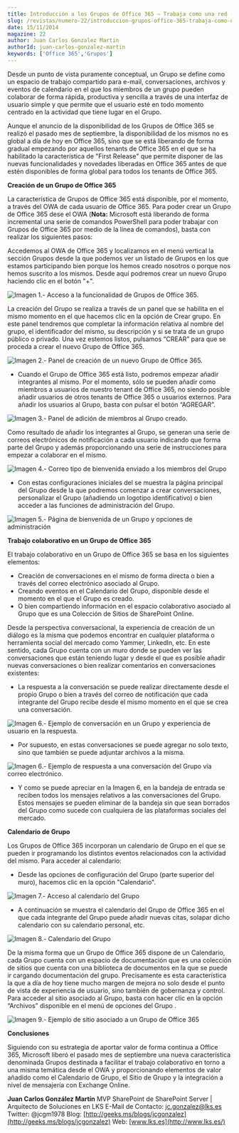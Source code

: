 ```yaml
---
title: Introducción a los Grupos de Office 365 – Trabaja como una red - Parte I
slug: /revistas/numero-22/introduccion-grupos-office-365-trabaja-como-una-red-parte-i-trabaja-como-una-red-parte-i
date: 15/11/2014
magazine: 22
author: Juan Carlos Gonzalez Martin
authorId: juan-carlos-gonzalez-martin
keywords: ['Office 365','Grupos']
---
```






​Desde un punto de vista puramente conceptual, un Grupo se define como un espacio de trabajo compartido para e-mail, conversaciones, archivos y eventos de calendario en el que los miembros de un grupo pueden colaborar de forma rápida, productiva y sencilla a través de una interfaz de usuario simple y que permite que el usuario esté en todo momento centrado en la actividad que tiene lugar en el Grupo.

Aunque el anuncio de la disponibilidad de los Grupos de Office 365 se realizó el pasado mes de septiembre, la disponibilidad de los mismos no es global a día de hoy en Office 365, sino que se está liberando de forma gradual empezando por aquellos tenants de Office 365 en el que se ha habilitado la característica de "First Release" que permite disponer de las nuevas funcionalidades y novedades liberadas en Office 365 antes de que estén disponibles de forma global para todos los tenants de Office 365.

**Creación de un Grupo de Office 365**

La característica de Grupos de Office 365 está disponible, por el momento, a través del OWA de cada usuario de Office 365. Para poder crear un Grupo de Office 365 dese el OWA (**Nota:** Microsoft está liberando de forma incremental una serie de comandos PowerShell para poder trabajar con Grupos de Office 365 por medio de la línea de comandos), basta con realizar los siguientes pasos:

Accedemos al OWA de Office 365 y localizamos en el menú vertical la sección Grupos desde la que podemos ver un listado de Grupos en los que estamos participando bien porque los hemos creado nosotros o porque nos hemos suscrito a los mismos. Desde aquí podremos crear un nuevo Grupo haciendo clic en el botón "+".

![Imagen 1.- Acceso a la funcionalidad de Grupos de Office 365.](../../../images/numero22/introduccion-grupos-office-365-trabaja-como-una-red-parte-i/image001.png)

La creación del Grupo se realiza a través de un panel que se habilita en el mismo momento en el que hacemos clic en la opción de Crear grupo. En este panel tendremos que completar la información relativa al nombre del grupo, el identificador del mismo, su descripción y si se trata de un grupo público o privado. Una vez estemos listos, pulsamos “CREAR” para que se proceda a crear el nuevo Grupo de Office 365.

![Imagen 2.- Panel de creación de un nuevo Grupo de Office 365.](../../../images/numero22/introduccion-grupos-office-365-trabaja-como-una-red-parte-i/image003.png)

- Cuando el Grupo de Office 365 está listo, podremos empezar añadir integrantes al mismo. Por el momento, sólo se pueden añadir como miembros a usuarios de nuestro tenant de Office 365, no siendo posible añadir usuarios de otros tenants de Office 365 o usuarios externos. Para añadir los usuarios al Grupo, basta con pulsar el botón “AGREGAR”.


![Imagen 3.- Panel de adición de miembros al Grupo creado.](../../../images/numero22/introduccion-grupos-office-365-trabaja-como-una-red-parte-i/image005.png)

Como resultado de añadir los integrantes al Grupo, se generan una serie de correos electrónicos de notificación a cada usuario indicando que forma parte del Grupo y además proporcionando una serie de instrucciones para empezar a colaborar en el mismo.

![Imagen 4.- Correo tipo de bienvenida enviado a los miembros del Grupo](../../../images/numero22/introduccion-grupos-office-365-trabaja-como-una-red-parte-i/image007.png)

- Con estas configuraciones iniciales del se muestra la página principal del Grupo desde la que podremos comenzar a crear conversaciones, personalizar el Grupo (añadiendo un logotipo identificativo) o bien acceder a las funciones de administración del Grupo.


![Imagen 5.- Página de bienvenida de un Grupo y opciones de administración](../../../images/numero22/introduccion-grupos-office-365-trabaja-como-una-red-parte-i/image009.png)

**Trabajo colaborativo en un Grupo de Office 365**

El trabajo colaborativo en un Grupo de Office 365 se basa en los siguientes elementos:

- Creación de conversaciones en el mismo de forma directa o bien a través del correo electrónico asociado al Grupo.
- Creando eventos en el Calendario del Grupo, disponible desde el momento en el que el Grupo es creado.
- O bien compartiendo información en el espacio colaborativo asociado al Grupo que es una Colección de Sitios de SharePoint Online.


Desde la perspectiva conversacional, la experiencia de creación de un diálogo es la misma que podemos encontrar en cualquier plataforma o herramienta social del mercado como Yammer, LinkedIn, etc. En este sentido, cada Grupo cuenta con un muro donde se pueden ver las conversaciones que están teniendo lugar y desde el que es posible añadir nuevas conversaciones o bien realizar comentarios en conversaciones existentes:

- La respuesta a la conversación se puede realizar directamente desde el propio Grupo o bien a través del correo de notificación que cada integrante del Grupo recibe desde el mismo momento en el que se crea una conversación.


![Imagen 6.- Ejemplo de conversación en un Grupo y experiencia de usuario en la respuesta.](../../../images/numero22/introduccion-grupos-office-365-trabaja-como-una-red-parte-i/image011.png)

- Por supuesto, en estas conversaciones se puede agregar no solo texto, sino que también se puede adjuntar archivos a la misma.


![Imagen 6.- Ejemplo de respuesta a una conversación del Grupo vía correo electrónico.](../../../images/numero22/introduccion-grupos-office-365-trabaja-como-una-red-parte-i/image013.png)

- Y como se puede apreciar en la Imagen 6, en la bandeja de entrada se reciben todos los mensajes relativos a las conversaciones del Grupo. Estos mensajes se pueden eliminar de la bandeja sin que sean borrados del Grupo como sucede con cualquiera de las plataformas sociales del mercado.


**Calendario de Grupo**

Los Grupos de Office 365 incorporan un calendario de Grupo en el que se pueden ir programando los distintos eventos relacionados con la actividad del mismo. Para acceder al calendario:

- Desde las opciones de configuración del Grupo (parte superior del muro), hacemos clic en la opción "Calendario".


![Imagen 7.- Acceso al calendario del Grupo](../../../images/numero22/introduccion-grupos-office-365-trabaja-como-una-red-parte-i/image015.png)

- A continuación se muestra el calendario del Grupo de Office 365 en el que cada integrante del Grupo puede añadir nuevas citas, solapar dicho calendario con su calendario personal, etc.


![Imagen 8.- Calendario del Grupo](../../../images/numero22/introduccion-grupos-office-365-trabaja-como-una-red-parte-i/image017.png)

De la misma forma que un Grupo de Office 365 dispone de un Calendario, cada Grupo cuenta con un espacio de documentación que es una colección de sitios que cuenta con una biblioteca de documentos en la que se puede ir cargando documentación del grupo. Precisamente es esta característica la que a día de hoy tiene mucho margen de mejora no solo desde el punto de vista de experiencia de usuario, sino también de gobernanza y control. Para acceder al sitio asociado al Grupo, basta con hacer clic en la opción “Archivos” disponible en el menú de opciones del Grupo .

![Imagen 9.- Ejemplo de sitio asociado a un Grupo de Office 365](../../../images/numero22/introduccion-grupos-office-365-trabaja-como-una-red-parte-i/image019.png)

**Conclusiones**

Siguiendo con su estrategia de aportar valor de forma continua a Office 365, Microsoft liberó el pasado mes de septiembre una nueva característica denominada Grupos destinada a facilitar el trabajo colaborativo en torno a una misma temática desde el OWA y proporcionando elementos de valor añadido como el Calendario de Grupo, el Sitio de Grupo y la integración a nivel de mensajería con Exchange Online.


**Juan Carlos González Martín**
MVP SharePoint de SharePoint Server | Arquitecto de Soluciones en LKS
E-Mail de Contacto: [jc.gonzalez@lks.es](mailto:jc.gonzalez@lks.es)   
Twitter: @jcgm1978
Blog: [http://geeks.ms/blogs/jcgonzalez](http://geeks.ms/blogs/jcgonzalez) 
Web: [www.lks.es](http://www.lks.es/)

